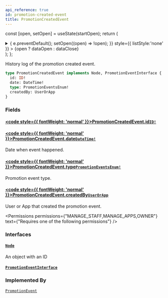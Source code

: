```yaml
---
api_reference: true
id: promotion-created-event
title: PromotionCreatedEvent
---
```






const [open, setOpen] = useState(startOpen);
return (
<details {...(open ? { open: true } : {})} className="details" style={{ border:'none', boxShadow:'none', background:'var(--ifm-background-color)' }}>
<summary
onClick={(e) => {
e.preventDefault();
setOpen((open) => !open);
}}
style={{ listStyle:'none' }} >
{open ? dataOpen : dataClose}
</summary>
{open && children}
</details>
);
};

History log of the promotion created event.

```graphql
type PromotionCreatedEvent implements Node, PromotionEventInterface {
  id: ID!
  date: DateTime!
  type: PromotionEventsEnum!
  createdBy: UserOrApp
}
```

### Fields

#### [<code style={{ fontWeight: 'normal' }}>PromotionCreatedEvent.<b>id</b></code>](#)<Bullet />[`ID!`](../../../api-reference/miscellaneous/scalars/id.mdx) <Badge class="badge badge--secondary" text="non-null"/> <Badge class="badge badge--secondary" text="scalar"/> <Badge class="badge badge--secondary" text="miscellaneous"/>

#### [<code style={{ fontWeight: 'normal' }}>PromotionCreatedEvent.<b>date</b></code>](#)<Bullet />[`DateTime!`](../../../api-reference/miscellaneous/scalars/date-time.mdx) <Badge class="badge badge--secondary" text="non-null"/> <Badge class="badge badge--secondary" text="scalar"/> <Badge class="badge badge--secondary" text="miscellaneous"/>

Date when event happened.

#### [<code style={{ fontWeight: 'normal' }}>PromotionCreatedEvent.<b>type</b></code>](#)<Bullet />[`PromotionEventsEnum!`](../../../api-reference/discounts/enums/promotion-events-enum.mdx) <Badge class="badge badge--secondary" text="non-null"/> <Badge class="badge badge--secondary" text="enum"/> <Badge class="badge badge--secondary" text="discounts"/>

Promotion event type.

#### [<code style={{ fontWeight: 'normal' }}>PromotionCreatedEvent.<b>createdBy</b></code>](#)<Bullet />[`UserOrApp`](../../../api-reference/miscellaneous/unions/user-or-app.mdx) <Badge class="badge badge--secondary" text="union"/> <Badge class="badge badge--secondary" text="miscellaneous"/>

User or App that created the promotion event.


<Permissions permissions={"MANAGE_STAFF,MANAGE_APPS,OWNER"} text={"Requires one of the following permissions"} />


### Interfaces

#### [`Node`](../../../api-reference/miscellaneous/interfaces/node.mdx) <Badge class="badge badge--secondary" text="interface"/> <Badge class="badge badge--secondary" text="miscellaneous"/>

An object with an ID

#### [`PromotionEventInterface`](../../../api-reference/miscellaneous/interfaces/promotion-event-interface.mdx) <Badge class="badge badge--secondary" text="interface"/> <Badge class="badge badge--secondary" text="miscellaneous"/>

### Implemented By

[`PromotionEvent`](../../../api-reference/miscellaneous/unions/promotion-event.mdx) <Badge class="badge badge--secondary" text="union"/>

